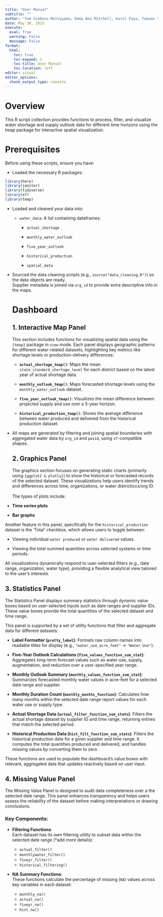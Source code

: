 ```yaml
---
title: "User Manual"
subtitle: ""
author: "Tom Gibbens-Matsuyama, Emma Bea Mitchell, Karol Paya, Takeen Shamloo"
date: May 30, 2025
execute: 
  eval: True
  warning: False
  message: False
format:
  html: 
    toc: true
    toc-expand: 2
    toc-title: User Manual
    toc-location: left
editor: visual
editor_options: 
  chunk_output_type: console
---
```


# Overview

This R script collection provides functions to process, filter, and visualize water shortage and supply outlook data for different time horizons using the tmap package for interactive spatial visualization.

# Prerequisites

Before using these scripts, ensure you have:

-   Loaded the necessary R packages:

```r
library(here) 
library(janitor) 
library(tidyverse) 
library(sf) 
library(tmap)
```

-   Loaded and cleaned your data into:

    -   `water_data`: A list containing dataframes:

        -   `actual_shortage`

        -   `monthly_water_outlook`

        -   `five_year_outlook`

        -   `historical_production`

        -   `spatial_data`

-   Sourced the data cleaning scripts (e.g., `source("data_cleaning.R")`) so the data objects are ready.\
    Supplier metadata is joined via `org_id` to provide extra descriptive info in the maps.

    # Dashboard

    ## 1. **Interactive Map Panel**

    This section includes functions for visualizing spatial data using the `{tmap}` package in `view` mode. Each panel displays geographic patterns for different water-related datasets, highlighting key metrics like shortage levels or production-delivery differences:

    -   **`actual_shortage_tmap()`**: Maps the mean `state_standard_shortage_level` for each district based on the latest year of actual shortage data.

    -   **`monthly_outlook_tmap()`**: Maps forecasted shortage levels using the `monthly_water_outlook` dataset.

    -   **`five_year_outlook_tmap()`**: Visualizes the mean difference between projected supply and use over a 5-year horizon.

    -   **`historical_production_tmap()`**: Shows the average difference between water produced and delivered from the historical production dataset.

-   All maps are generated by filtering and joining spatial boundaries with aggregated water data by `org_id` and `pwsid`, using `sf`-compatible shapes.

    ## **2. Graphics Panel**

    The graphics section focuses on generating static charts (primarily using `{ggplot2 & plotly}`) to show the historical or forecasted records of the selected dataset. These visualizations help users identify trends and differences across time, organizations, or water districticcs/org ID.\
    \
    The types of plots include:

-   **Time series plots**

-   **Bar graphs**

Another feature in this panel, specifically for the `historical_production` dataset is the 'Total' checkbox, which allows users to toggle between:

-   Viewing individual `water produced` or `water delivered` values.

-   Viewing the total summed quantities across selected systems or time periods.

All visualizations dynamically respond to user-selected filters (e.g., date range, organization, water type), providing a flexible analytical view tailored to the user's interests.

## 3. **Statistics Panel**

The Statistics Panel displays summary statistics through dynamic value boxes based on user-selected inputs such as date ranges and supplier IDs. These value boxes provide the total quantities of the selected dataset and time range.

This panel is supported by a set of utility functions that filter and aggregate data for different datasets:

-   **Label Formatter (`pretty_label`)**: Formats raw column names into readable titles for display (e.g., `"water_use_acre_feet"` → `"Water Use"`).

-   **Five-Year Outlook Calculations (`five_values_function_sum_stat`)**: Aggregates long-term forecast values such as water use, supply, augmentation, and reduction over a user-specified year range.

-   **Monthly Outlook Summary (`monthly_values_function_sum_stat`)**: Summarizes forecasted monthly water values in acre-feet for a selected date range and supplier.

-   **Monthly Duration Count (`monthly_months_function`)**: Calculates how many months within the selected date range report values for each water use or supply type.

-   **Actual Shortage Data (`actual_filter_function_sum_stats`)**: Filters the actual shortage dataset by supplier ID and time range, returning entries that match the selected period.

-   **Historical Production Data (`hist_filt_function_sum_stats`)**: Filters the historical production data for a given supplier and time range. It computes the total quantities produced and delivered, and handles missing values by converting them to zero.

These functions are used to populate the dashboard’s value boxes with relevant, aggregated data that updates reactively based on user input.

## 4. **Missing Value Panel**

The Missing Value Panel is designed to audit data completeness over a the selected date range. This panel enhances transparency and helps users assess the reliability of the dataset before making interpretations or drawing conclusions.

### Key Components:

-   **Filtering Functions**:\
    Each dataset has its own filtering utility to subset data within the selected date range (\*add more details):

    -   `actual_filter()`
    -   `monthlywater_filter()`
    -   `fiveyr_filter()`
    -   `historical_filtering()`

-   **NA Summary Functions**:\
    These functions calculate the percentage of missing (`NA`) values across key variables in each dataset:

    -   `monthly_na()`
    -   `actual_na()`
    -   `fiveyr_na()`
    -   `hist_na()`
